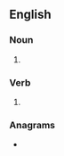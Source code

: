 ==English==

===Noun===
{{head|en|noun plural form}}

# {{plural of|cudgel|lang=en}}

===Verb===
{{head|en|verb form}}

# {{en-third-person singular of|cudgel}}

===Anagrams===
* {{anagrams|en|cludges}}
